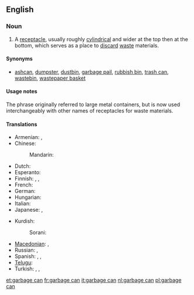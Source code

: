 ==English==

===Noun===
{{en-noun|sg=[[garbage]] [[can]]}}

# A [[receptacle]], usually roughly [[cylindrical]] and wider at the top then at the bottom, which serves as a place to [[discard]] [[waste]] materials.

====Synonyms====
* {{sense|container for trash}} [[ashcan]], [[dumpster]], [[dustbin]], [[garbage pail]], [[rubbish bin]], [[trash can]], [[wastebin]], [[wastepaper basket]]

====Usage notes====
The phrase originally referred to large metal containers, but is now used interchangeably with other names of receptacles for waste materials.

====Translations====
{{trans-top|A receptacle, which serves as a place to discard waste materials.}}
* Armenian: {{t-|hy|աղբարկղ|tr=aġbarkġ}},  {{t-|hy|աղբաման|tr=aġbaman}}
* Chinese:
*: Mandarin: {{t|zh|垃圾桶|tr=lājītǒng, lèsètǒng|sc=Hani}}
* Dutch: {{t+|nl|vuilnisbak|m}}
* Esperanto: {{t|eo|rubujo}}
* Finnish: {{t-|fi|jäteastia}}, {{t+|fi|roskakori}}, {{t|fi|roskapönttö}}
* French: {{t+|fr|poubelle|m}}
* German: {{t|de|Mülleimer|m}}
* Hungarian: {{t-|hu|szemétvödör}}
* Italian: {{t+|it|secchio delle immondizie}}
* Japanese: {{t|ja|ごみ箱|tr=gomi-bako|sc=Jpan}}, {{t|ja|ごみ入|tr=gomi-ire|sc=Jpan}}
{{trans-mid}}
* Kurdish:
*: Sorani: {{t|ku|ته‌نه‌که‌ی خۆڵ|tr=tenekei xoll|sc=ku-Arab}}
* [[Macedonian]]: {{t|mk|корпа за отпадоци|f|tr=kórpa za otpádoci}},  {{t|mk|канта за ѓубре|f|tr=kánta za ǵúbre}}
* Russian: {{t|ru|мусорный ящик|m|tr=músornyj jáščik|sc=Cyrl}}, {{t|ru|ящик для мусора|m|tr=jáščik dlja músora|sc=Cyrl}}
* Spanish: {{t|es|bote de la basura|m}}, {{t+|es|basurero|m}}, {{t|es|tacho de basura|m}}
* [[Telugu]]: {{t|te|చెత్తబుట్ట|tr=cettabutta|sc=Telu}}
* Turkish: {{t|tr|çöp kutusu}},  {{t|tr|çöp tenekesi}},  {{t+|tr|çöp}}
{{trans-bottom}}

[[et:garbage can]]
[[fr:garbage can]]
[[it:garbage can]]
[[nl:garbage can]]
[[pl:garbage can]]